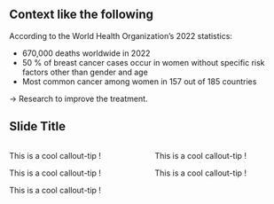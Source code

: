 
## Context like the following {data-video="small top-right"}

::: {.text-left}
According to the World Health Organization’s 2022 statistics:
:::

- 670,000 deaths worldwide in 2022
- 50 % of breast cancer cases occur in women without specific
risk factors other than gender and age
- Most common cancer among women in
157 out of 185 countries

::: {.fragment}
&rarr; Research to improve the treatment.
:::

## Slide Title 

::: {.columns}
::: {.column width="50%"}
::: {.callout-tip title="Hi there!"}
This is a cool callout-tip !
:::

::: {.callout-note title="Hi there!"}
This is a cool callout-tip !
:::

::: {.callout-warning title="Hi there!"}
This is a cool callout-tip !
:::

:::

::: {.column width="50%"}

::: {.callout-important title="Hi there!"}
This is a cool callout-tip !
:::
::: {.callout-caution title="Hi there!"}
This is a cool callout-tip !
:::
:::
:::
